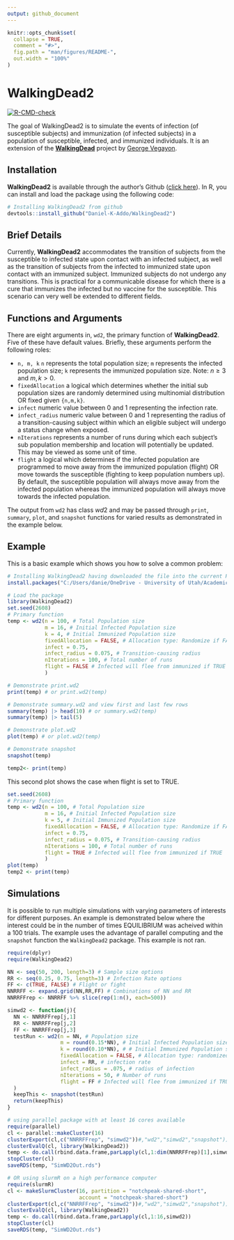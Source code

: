 ```yaml
---
output: github_document
---
```


<!-- README.md is generated from README.Rmd. Please edit that file -->

```r
knitr::opts_chunk$set(
  collapse = TRUE,
  comment = "#>",
  fig.path = "man/figures/README-",
  out.width = "100%"
)
```

# WalkingDead2

<!-- badges: start -->
[![R-CMD-check](https://github.com/UofUEpiBio/WalkingDead2/workflows/R-CMD-check/badge.svg)](https://github.com/UofUEpiBio/WalkingDead2/actions)
<!-- badges: end -->

The goal of WalkingDead2 is to simulate the events of infection (of susceptible subjects) and immunization (of infected subjects) in a population of susceptible, infected, and immunized individuals. It is an extension of the [**WalkingDead**](https://github.com/UofUEpiBio/PHS7045-advanced-programming/tree/main/projects/10-walking-dead) project by [George Vegayon](https://github.com/gvegayon).

## Installation

**WalkingDead2** is available through the author's Github ([click here](https://github.com/Daniel-K-Addo)). In R, you can install and load the package using the following code:

``` r
# Installing WalkingDead2 from github 
devtools::install_github("Daniel-K-Addo/WalkingDead2")
```

## Brief Details
Currently, **WalkingDead2** accommodates the transition of subjects from the susceptible to infected state upon contact with an infected subject, as well as the transition of subjects from the infected to immunized state upon contact with an immunized subject. Immunized subjects do not undergo any transitions. This is practical for a communicable disease for which there is a cure that immunizes the infected but no vaccine for the susceptible. This scenario can very well be extended to different fields.

## Functions and Arguments
There are eight arguments in, `wd2`, the primary function of **WalkingDead2**. Five of these have default values. Briefly, these arguments perform the following roles:

* `n, m, k` `n` represents the total population size; `m` represents the infected population size; `k` represents the immunized population size. Note: $n \geq 3$ and ${m,k} > 0$.
* `fixedAllocation`	a logical which determines whether the initial sub population sizes are randomly determined using multinomial distribution OR fixed given `{n,m,k}`.
* `infect`	numeric value between $0$ and $1$ representing the infection rate.
* `infect_radius` numeric value between $0$ and $1$  representing the radius of a transition-causing subject within which an eligible subject will undergo a status change when exposed.
* `nIterations`	represents a number of runs during which each subject's sub population membership and location will potentially be updated. This may be viewed as some unit of time.
* `flight`	a logical which determines if the infected population are programmed to move away from the immunized population (flight) OR move towards the susceptible (fighting to keep population numbers up). By default, the susceptible population will always move away from the infected population whereas the immunized population will always move towards the infected population.

The output from `wd2` has class $wd2$ and may be passed through `print`, `summary`, `plot`, and `snapshot` functions for varied results as demonstrated in the example below. 

## Example

This is a basic example which shows you how to solve a common problem:
```r
# Installing WalkingDead2 having downloaded the file into the current R working directory 
install.packages("C:/Users/danie/OneDrive - University of Utah/Academics/202301 Spring/Advanced Programming in R and HPC/WalkingDead2_0.1.0.tar.gz", repos = NULL)
```

```r
# Load the package
library(WalkingDead2)
set.seed(2608)
# Primary function
temp <- wd2(n = 100, # Total Population size 
            m = 16, # Initial Infected Population size
            k = 4, # Initial Immunized Population size
            fixedAllocation = FALSE, # Allocation type: Randomize if FALSE
            infect = 0.75, 
            infect_radius = 0.075, # Transition-causing radius
            nIterations = 100, # Total number of runs
            flight = FALSE # Infected will flee from immunized if TRUE
            )

# Demonstrate print.wd2
print(temp) # or print.wd2(temp)

# Demonstrate summary.wd2 and view first and last few rows
summary(temp) |> head(10) # or summary.wd2(temp)
summary(temp) |> tail(5)

# Demonstrate plot.wd2
plot(temp) # or plot.wd2(temp)

# Demonstrate snapshot
snapshot(temp)
```

```r
temp2<- print(temp)
```


This second plot shows the case when flight is set to TRUE.

```r
set.seed(2608)
# Primary function
temp <- wd2(n = 100, # Total Population size 
            m = 16, # Initial Infected Population size
            k = 5, # Initial Immunized Population size
            fixedAllocation = FALSE, # Allocation type: Randomize if FALSE
            infect = 0.75, 
            infect_radius = 0.075, # Transition-causing radius
            nIterations = 100, # Total number of runs
            flight = TRUE # Infected will flee from immunized if TRUE
            )
plot(temp)
temp2 <- print(temp)
```


## Simulations
It is possible to run multiple simulations with varying parameters of interests for different purposes.
An example is demonstrated below where the interest could be in the number of times EQUILIBRIUM was acheived within a 100 trials. The example uses the advantage of parallel computing and the `snapshot` function the `WalkingDead2` package. This example is not ran.

```r
require(dplyr)
require(WalkingDead2)

NN <- seq(50, 200, length=3) # Sample size options
RR <- seq(0.25, 0.75, length=3) # Infection Rate options
FF <- c(TRUE, FALSE) # Flight or fight
NNRRFF <- expand.grid(NN,RR,FF) # Combinations of NN and RR
NNRRFFrep <- NNRRFF %>% slice(rep(1:n(), each=500))

simwd2 <- function(j){
  NN <- NNRRFFrep[j,1]
  RR <- NNRRFFrep[j,2]
  FF <- NNRRFFrep[j,3]
  testRun <- wd2(n = NN, # Population size
                 m = round(0.15*NN), # Initial Infected Population size
                 k = round(0.10*NN), # # Initial Immunized Population size
                 fixedAllocation = FALSE, # Allocation type: randomized, if FALSE
                 infect = RR, # infection rate
                 infect_radius = .075, # radius of infection
                 nIterations = 50, # Number of runs
                 flight = FF # Infected will flee from immunized if TRUE
  )
  keepThis <- snapshot(testRun)
  return(keepThis)
}

# using parallel package with at least 16 cores available
require(parallel)
cl <- parallel::makeCluster(16)
clusterExport(cl,c("NNRRFFrep", "simwd2"))#,"wd2","simwd2","snapshot"))
clusterEvalQ(cl, library(WalkingDead2))
temp <- do.call(rbind.data.frame,parLapply(cl,1:dim(NNRRFFrep)[1],simwd2))
stopCluster(cl)
saveRDS(temp, "SimWD2Out.rds")

# OR using slurmR on a high performance computer
require(slurmR)
cl <- makeSlurmCluster(16, partition = "notchpeak-shared-short",
                       account = "notchpeak-shared-short")
clusterExport(cl,c("NNRRFFrep", "simwd2"))#,"wd2","simwd2","snapshot"))
clusterEvalQ(cl, library(WalkingDead2))
temp <- do.call(rbind.data.frame,parLapply(cl,1:16,simwd2))
stopCluster(cl)
saveRDS(temp, "SimWD2Out.rds")
```

